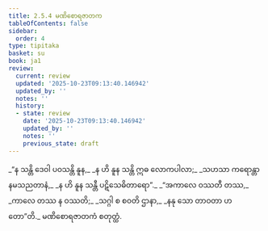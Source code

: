 ```yaml
---
title: 2.5.4 မဏိစောရဇာတက
tableOfContents: false
sidebar:
  order: 4
type: tipitaka
basket: su
book: ja1
review:
  current: review
  updated: '2025-10-23T09:13:40.146942'
  updated_by: ''
  notes: ''
  history:
  - state: review
    date: '2025-10-23T09:13:40.146942'
    updated_by: ''
    notes: ''
    previous_state: draft
---
```



<ReviewStatus review={frontmatter.review} showDetails={true} />

<HypothesisAnnotation frontmatter={frontmatter} />

<DynamicBreadcrumb />

<Division number="87" book="ja1" e="ch" v="22" p="51">

<Paragraph number="479" type="verses" book="ja1">
_“န သန္တိ ဒေဝါ ပဝသန္တိ နူန,_  
_န ဟိ နူန သန္တိ ဣဓ လောကပါလာ;_  
_သဟသာ ကရောန္တာနမသညတာနံ,_  
_န ဟိ နူန သန္တီ ပဋိသေဓိတာရော”._  

</Paragraph>

</Division>
<Division number="88" book="ja1" e="ch" v="22" p="51">

<Paragraph number="480" type="verses" book="ja1">
_“အကာလေ ဝဿတီ တဿ,_  
_ကာလေ တဿ န ဝဿတိ;_  
_သဂ္ဂါ စ စဝတိ ဌာနာ,_  
_နနု သော တာဝတာ ဟတော”တိ._  


</Paragraph>
</Division>

<Paragraph number="481" type="center" book="ja1">
မဏိစောရဇာတကံ စတုတ္ထံ.
</Paragraph>